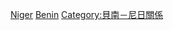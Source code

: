 {{noteTA
|G1=地名}}
[[Category:貝南邊界|Niger]]
[[Category:尼日邊界|Benin]]
[[Category:貝南－尼日關係|Category:貝南－尼日關係]]